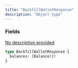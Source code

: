 ```yaml
---
title: "BackfillWalletResponse"
description: "Object type"
---
```


### Fields

<a href="/api-reference/types/balance">
  <ResponseField name="balances" type="[Balance!]!" required>
    No description provided
  </ResponseField>
</a>


```graphql BackfillWalletResponse
type BackfillWalletResponse {
  balances: [Balance!]!
}
```
